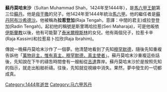 {{noteTA
|G1=melayu
}}
'''蘇丹莫哈末沙'''（Sultan Muhammad Shah，1424年至1444年），是[[馬六甲王朝|馬六甲王朝]]第三位[[苏丹_(称谓)|蘇丹]]。他是[[母干撒|母干撒]]的兒子。他1424年至1444年統治[[馬六甲|馬六甲]]。他的繼任者是[[蘇丹阿布沙希德沙|蘇丹阿布沙希德沙]]。他被稱為'''拉惹登加'''(Raja Tengah，意譯：中間的君主)或拉登登加(Radin Tengah)。起初他的稱號是斯里瑪哈拉惹(Seri Maharaja)，可是他皈依[[伊斯蘭教|伊斯蘭教]]以後，他有可能娶了[[泰米爾|泰米爾]][[穆斯林|穆斯林]]的女兒。他有兩個兒子，拉惹卡辛(Raja Kassim)和拉惹易卜拉欣(Raja Ibrahim)。

傳說一晚蘇丹莫哈末沙作了一個夢。他清楚地看到了先知[[穆罕默德|穆罕默德]]，隨後先知重複告訴他「[[清真言|萬物非主，惟有真主，穆罕默德，真主使者]]」。蘇丹莫哈末沙重複這些話後，先知說在下午的禱吿時間會有一艘船從[[吉達|吉達]]靠岸。蘇丹莫哈末沙於是按照先知的指示，就走出船舶祈禱。往後，先知就從視線中消失。果然，夢中發生的一切都成真。

[[Category:1444年逝世|Category:1444年逝世]]
[[Category:马六甲苏丹|Category:马六甲苏丹]]